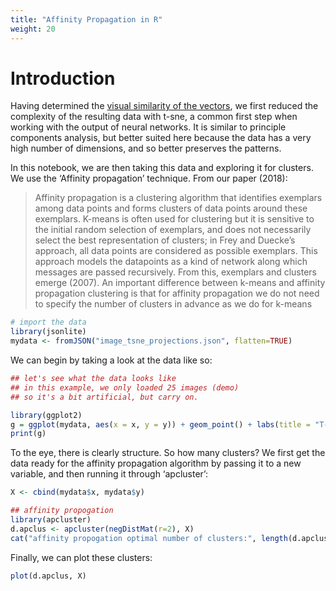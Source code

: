 ```yaml
---
title: "Affinity Propagation in R"
weight: 20
---
```


# Introduction
Having determined the [visual similarity of the vectors](../classify-images-with-tensorflow/), we first reduced the complexity of the resulting data with t-sne, a common first step when working with the output of neural networks. It is similar to principle components analysis, but better suited here because the data has a very high number of dimensions, and so better preserves the patterns. 

In this notebook, we are then taking this data and exploring it for clusters. We use the 'Affinity propagation' technique. From our paper (2018): 

> Affinity propagation is a clustering algorithm that identifies exemplars among data points and forms clusters of data points around these exemplars. K-means is often used for clustering but it is sensitive to the initial random selection of exemplars, and does not necessarily select the best representation of clusters; in Frey and Duecke’s approach, all data points are considered as possible exemplars. This approach models the datapoints as a kind of network along which messages are passed recursively. From this, exemplars and clusters emerge (2007). An important difference between k-means and affinity propagation clustering is that for affinity propagation we do not need to specify the number of clusters in advance as we do for k-means



```r
# import the data
library(jsonlite)
mydata <- fromJSON("image_tsne_projections.json", flatten=TRUE)

```

We can begin by taking a look at the data like so:
```r
## let's see what the data looks like
## in this example, we only loaded 25 images (demo)
## so it's a bit artificial, but carry on.

library(ggplot2)
g = ggplot(mydata, aes(x = x, y = y)) + geom_point() + labs(title = "T-SNE Plot of Image Similarity Vectors")
print(g)
```

To the eye, there is clearly structure. So how many clusters? We first get the data ready for the affinity propagation algorithm by passing it to a new variable, and then running it through 'apcluster':
```r
X <- cbind(mydata$x, mydata$y)

## affinity propogation
library(apcluster)
d.apclus <- apcluster(negDistMat(r=2), X) 
cat("affinity propogation optimal number of clusters:", length(d.apclus@clusters), "\n")
```


Finally, we can plot these clusters:

```r
plot(d.apclus, X)

```


